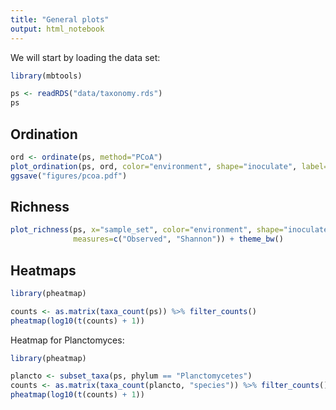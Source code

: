 ```yaml
---
title: "General plots"
output: html_notebook
---
```


We will start by loading the data set:

```r
library(mbtools)

ps <- readRDS("data/taxonomy.rds")
ps
```

## Ordination

```r
ord <- ordinate(ps, method="PCoA")
plot_ordination(ps, ord, color="environment", shape="inoculate", label="isb_id") + theme_bw()
ggsave("figures/pcoa.pdf")
```

## Richness

```r
plot_richness(ps, x="sample_set", color="environment", shape="inoculate", 
              measures=c("Observed", "Shannon")) + theme_bw()
```

## Heatmaps

```r
library(pheatmap)

counts <- as.matrix(taxa_count(ps)) %>% filter_counts()
pheatmap(log10(t(counts) + 1))
```

Heatmap for Planctomyces:

```r
library(pheatmap)

plancto <- subset_taxa(ps, phylum == "Planctomycetes")
counts <- as.matrix(taxa_count(plancto, "species")) %>% filter_counts()
pheatmap(log10(t(counts) + 1))
```